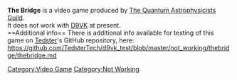 <strong>The Bridge</strong> is a video game produced by [[The Quantum Astrophysicists Guild]].
<br />
It does not work with [[D9VK]] at present.
<br />
==Additional info==
There is additional info available for testing of this game on [[User:Tedster|Tedster]]'s GitHub repository, here:
<br />
https://github.com/TedsterTech/d9vk_test/blob/master/not_working/thebridge/thebridge.md

[[Category:Video Game]]
[[Category:Not Working]]
